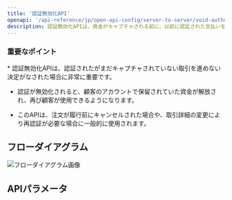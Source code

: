 ```yaml
---
title: '認証無効化API'
openapi: '/api-reference/jp/open-api-config/server-to-server/void-authorization.json POST /api/v1/server-to-server-interface/void'
description: 認証無効化APIは、資金がキャプチャされる前に、以前に認証された支払いをキャンセルし、顧客のアカウントでの保留を解除するために使用されます。 
---
```


### 重要なポイント

<Info>
  * 認証無効化APIは、認証されたがまだキャプチャされていない取引を進めない決定がなされた場合に非常に重要です。

  * 認証が無効化されると、顧客のアカウントで保留されていた資金が解放され、再び顧客が使用できるようになります。

  * このAPIは、注文が履行前にキャンセルされた場合や、取引詳細の変更により再認証が必要な場合に一般的に使用されます。
</Info>

## フローダイアグラム

![フローダイアグラム画像](/images/timeline-diagram/flows-API-void.svg)

## APIパラメータ
